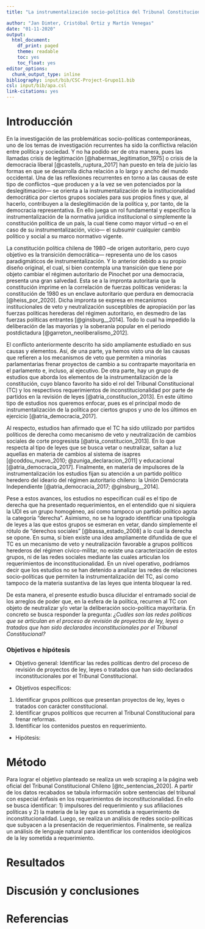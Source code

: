 ```yaml
---
title: "La instrumentalización socio-política del Tribunal Constitucional en Chile: un análisis de las redes sociales que  participan en requerimientos de institucionalidad entre 1972 y 2020"

author: "Jan Dimter, Cristóbal Ortiz y Martín Venegas"
date: "01-11-2020"
output:
  html_document:
    df_print: paged
    theme: readable
    toc: yes
    toc_float: yes
editor_options:
  chunk_output_type: inline
bibliography: input/bib/CSC-Project-Grupo11.bib
csl: input/bib/apa.csl
link-citations: yes
---
```

# **Introducción**

En la investigación de las problemáticas socio-políticas contemporáneas, uno de los temas de investigación recurrentes ha sido la conflictiva relación entre política y sociedad. Y no ha podido ser de otra manera, pues las llamadas crisis de legitimación [@habermas_legitimation_1975] o crisis de la democracia liberal [@castells_ruptura_2017] han puesto en tela de juicio las formas en que se desarrolla dicha relación a lo largo y ancho del mundo occidental.  Una de las reflexiones recurrentes en torno a las causas de este tipo de conflictos –que producen y a la vez se ven potenciados por la deslegitimación— se orienta a la instrumentalización de la institucionalidad democrática por ciertos grupos sociales para sus propios fines y que, al hacerlo, contribuyen a la deslegitimación de la política y, por tanto, de la democracia representativa. En ello juega un rol fundamental y específico la instrumentalización de la normativa jurídica institucional o simplemente la constitución política de un país, la cual tiene como mayor virtud –o en el caso de su instrumentalización, vicio— el subsumir cualquier cambio político y social a su marco normativo vigente. 

La constitución política chilena de 1980 –de origen autoritario, pero cuyo objetivo es la transición democrática— representa uno de los casos paradigmáticos de instrumentalización. Y lo anterior debido a su propio diseño original, el cual, si bien contempla una transición que tiene por objeto cambiar el régimen autoritario de Pinochet por una democracia, presenta una gran salvedad. Esta se a la impronta autoritaria que la constitución imprime en la correlación de fuerzas políticas venideras: la constitución de 1980 es un enclave autoritario que perdura en democracia [@heiss_por_2020]. Dicha impronta se expresa en mecanismos institucionales de veto y neutralización susceptibles de apropiación por las fuerzas políticas herederas del régimen autoritario, en desmedro de las fuerzas políticas entrantes [@ginsburg__2014]. Todo lo cual ha impedido la deliberación de las mayorías y la soberanía popular en el periodo postdictadura [@garreton_neoliberalismo_2012].

El conflicto anteriormente descrito ha sido ampliamente estudiado en sus causas y elementos. Así, de una parte, ya hemos visto una de las causas que refieren a los mecanismos de veto que permiten a minorías parlamentarias frenar proyectos de cambio a su contraparte mayoritaria en el parlamento e, incluso, al ejecutivo. De otra parte, hay un grupo de estudios que aborda los elementos de la instrumentalización de la constitución, cuyo blanco favorito ha sido el rol del Tribunal Constitucional (TC) y los respectivos requerimientos de inconstitucionalidad por parte de partidos en la revisión de leyes [@atria_constitucion_2013]. En este último tipo de estudios nos queremos enfocar, pues es el principal modo de instrumentalización de la política por ciertos grupos y uno de los últimos en ejercicio [@atria_democracia_2017].

Al respecto, estudios han afirmado que el TC ha sido utilizado por partidos políticos de derecha como mecanismo de veto y neutralización de cambios sociales de corte progresista [@atria_constitucion_2013]. En lo que respecta al tipo de leyes que se busca vetar o neutralizar, saltan a luz aquellas en materia de cambios al sistema de isapres [@coddou_nuevo_2010; @zuniga_declaracion_2011] y educacional [@atria_democracia_2017]. Finalmente, en materia de impulsores de la instrumentalización los estudios fijan su atención a un partido político heredero del ideario del régimen autoritario chileno: la Unión Demócrata Independiente [@atria_democracia_2017; @ginsburg__2014]. 

Pese a estos avances, los estudios no especifican cuál es el tipo de derecha que ha presentado requerimientos, en el entendido que ni siquiera la UDI es un grupo homogéneo, así como tampoco un partido político agota la categoría “derecha”. Asimismo, no se ha logrado identificar una tipología de leyes a las que estos grupos se esmeran en vetar, dando simplemente el rótulo de “derechos sociales” [@bassa_estado_2008] a lo cual la derecha se opone. En suma, si bien existe una idea ampliamente difundida de que el TC es un mecanismo de veto y neutralización favorable a grupos políticos herederos del régimen cívico-militar, no existe una caracterización de estos grupos, ni de las redes sociales mediante las cuales articulan los requerimientos de inconstitucionalidad. En un nivel operativo, podríamos decir que los estudios no se han detenido a analizar las redes de relaciones socio-políticas que permiten la instrumentalización del TC, así como tampoco de la materia sustantiva de las leyes que intenta bloquear la red.

De esta manera, el presente estudio busca dilucidar el entramado social de los arreglos de poder que, en la esfera de la política, recurren al TC con objeto de neutralizar y/o vetar la deliberación socio-política mayoritaria. En concreto se busca responder la pregunta: 
*¿Cuáles son las redes políticas que se articulan en el proceso de revisión de proyectos de ley, leyes o tratados que han sido declarados inconstitucionales por el Tribunal Constitucional?*


### **Objetivos e hipótesis**

-	Objetivo general: Identificar las redes políticas dentro del proceso de revisión de proyectos de ley, leyes o tratados que han sido declarados inconstitucionales por el Tribunal Constitucional.

-	Objetivos específicos:
 1.	Identificar grupos políticos que presentan proyectos de ley, leyes o tratados con carácter constitucional.
 2.	Identificar grupos políticos que recurren al Tribunal Constitucional para frenar reformas.
 3.	Identificar los contenidos puestos en requerimiento.

- Hipótesis: 

# **Método**

Para lograr el objetivo planteado se realiza un web scraping a la página web oficial del Tribunal Constitucional Chileno [@tc_sentencias_2020]. A partir de los datos recabados se tabula información sobre sentencias del tribunal con especial énfasis en los requerimientos de inconstitucionalidad. En ello se busca identificar: 1) impulsores del requerimiento y sus afiliaciones políticas y 2) la materia de la ley que es sometida a requerimiento de inconstitucionalidad. Luego, se realiza un análisis de redes socio-políticas que subyacen a la presentación de requerimientos. Finalmente, se realiza un análisis de lenguaje natural para identificar los contenidos ideológicos de la ley sometida a requerimiento.

# **Resultados**

# **Discusión y conclusiones**

# **Referencias**